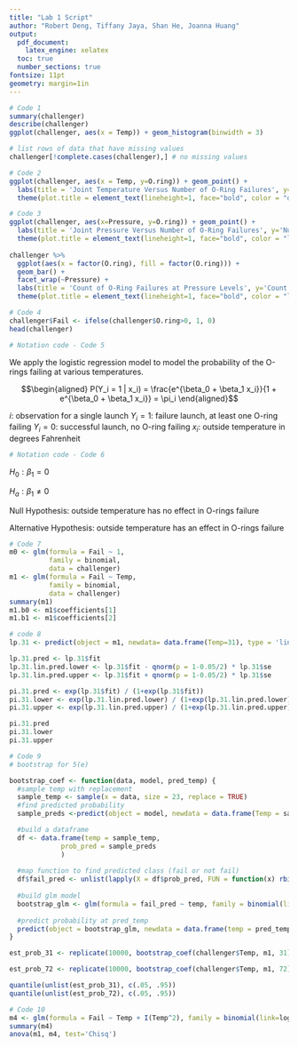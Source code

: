 ```yaml
---
title: "Lab 1 Script"
author: "Robert Deng, Tiffany Jaya, Shan He, Joanna Huang"
output: 
  pdf_document:
    latex_engine: xelatex
  toc: true
  number_sections: true
fontsize: 11pt
geometry: margin=1in
---
```


```r
# Code 1
summary(challenger)
describe(challenger)
ggplot(challenger, aes(x = Temp)) + geom_histogram(binwidth = 3)

# list rows of data that have missing values 
challenger[!complete.cases(challenger),] # no missing values

```

```r
# Code 2
ggplot(challenger, aes(x = Temp, y=O.ring)) + geom_point() + 
  labs(title = 'Joint Temperature Versus Number of O-Ring Failures', y='Number of O-ring failures', x='Temp(F)') + 
  theme(plot.title = element_text(lineheight=1, face="bold", color = "darkred"))
```

```r
# Code 3
ggplot(challenger, aes(x=Pressure, y=O.ring)) + geom_point() + 
  labs(title = 'Joint Pressure Versus Number of O-Ring Failures', y='Number of O-ring failures', x='Pressure (psi') + 
  theme(plot.title = element_text(lineheight=1, face="bold", color = "lightseagreen")) 
  
challenger %>%
  ggplot(aes(x = factor(O.ring), fill = factor(O.ring))) +
  geom_bar() +
  facet_wrap(~Pressure) + 
  labs(title = 'Count of O-Ring Failures at Pressure Levels', y='Count', x='Number of O-ring failures') + 
  theme(plot.title = element_text(lineheight=1, face="bold", color = "lightseagreen")) 
```

```r
# Code 4
challenger$Fail <- ifelse(challenger$O.ring>0, 1, 0)
head(challenger)

```
```r
# Notation code - Code 5
```
We apply the logistic regression model to model the probability of the O-rings failing at various temperatures.

$$\begin{aligned} P(Y_i = 1 | x_i) = \frac{e^{\beta_0 + \beta_1 x_i}}{1 + e^{\beta_0 + \beta_1 x_i}} = \pi_i \end{aligned}$$

$i$: observation for a single launch
$Y_i = 1$: failure launch, at least one O-ring failing
$Y_i = 0$: successful launch, no O-ring failing
$x_i$: outside temperature in degrees Fahrenheit

```r
# Notation code - Code 6
```
$H_0: \beta_1 = 0$

$H_a: \beta_1 \ne 0$

Null Hypothesis: outside temperature has no effect in O-rings failure

Alternative Hypothesis: outside temperature has an effect in O-rings failure

```r
# Code 7
m0 <- glm(formula = Fail ~ 1, 
          family = binomial,
          data = challenger)
m1 <- glm(formula = Fail ~ Temp, 
          family = binomial,
          data = challenger)
summary(m1)
m1.b0 <- m1$coefficients[1]
m1.b1 <- m1$coefficients[2]
```

```r
# code 8
lp.31 <- predict(object = m1, newdata= data.frame(Temp=31), type = 'link', se = TRUE)

lp.31.pred <- lp.31$fit 
lp.31.lin.pred.lower <- lp.31$fit - qnorm(p = 1-0.05/2) * lp.31$se
lp.31.lin.pred.upper <- lp.31$fit + qnorm(p = 1-0.05/2) * lp.31$se

pi.31.pred <- exp(lp.31$fit) / (1+exp(lp.31$fit))
pi.31.lower <- exp(lp.31.lin.pred.lower) / (1+exp(lp.31.lin.pred.lower))
pi.31.upper <- exp(lp.31.lin.pred.upper) / (1+exp(lp.31.lin.pred.upper))

pi.31.pred
pi.31.lower
pi.31.upper
```

```r
# Code 9
# bootstrap for 5(e)

bootstrap_coef <- function(data, model, pred_temp) {
  #sample temp with replacement
  sample_temp <- sample(x = data, size = 23, replace = TRUE)
  #find predicted probability
  sample_preds <-predict(object = model, newdata = data.frame(Temp = sample_temp), type = "response")

  #build a dataframe
  df <- data.frame(temp = sample_temp, 
             prob_pred = sample_preds
             )
  
  #map function to find predicted class (fail or not fail)
  df$fail_pred <- unlist(lapply(X = df$prob_pred, FUN = function(x) rbinom(1, 1, x)))
  
  #build glm model
  bootstrap_glm <- glm(formula = fail_pred ~ temp, family = binomial(link=logit), data = df)
  
  #predict probability at pred_temp
  predict(object = bootstrap_glm, newdata = data.frame(temp = pred_temp), type = "response")
}

est_prob_31 <- replicate(10000, bootstrap_coef(challenger$Temp, m1, 31), simplify = FALSE)

est_prob_72 <- replicate(10000, bootstrap_coef(challenger$Temp, m1, 72), simplify = FALSE)

quantile(unlist(est_prob_31), c(.05, .95))
quantile(unlist(est_prob_72), c(.05, .95))
```

```r
# Code 10
m4 <- glm(formula = Fail ~ Temp + I(Temp^2), family = binomial(link=logit), data = challenger) 
summary(m4)
anova(m1, m4, test='Chisq')
```

